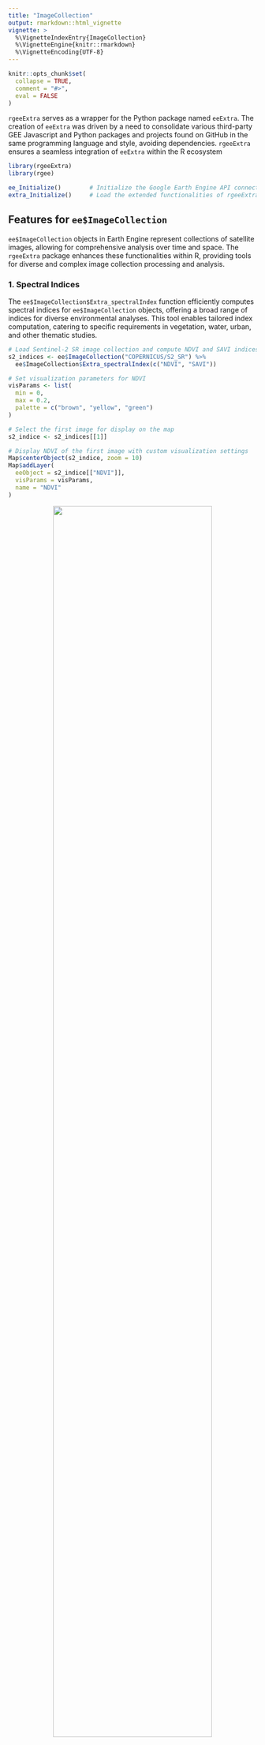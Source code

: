 ```yaml
---
title: "ImageCollection"
output: rmarkdown::html_vignette
vignette: >
  %\VignetteIndexEntry{ImageCollection}
  %\VignetteEngine{knitr::rmarkdown}
  %\VignetteEncoding{UTF-8}
---
```


```r
knitr::opts_chunk$set(
  collapse = TRUE,
  comment = "#>",
  eval = FALSE
)
```

`rgeeExtra` serves as a wrapper for the Python package named `eeExtra`. The creation of `eeExtra` was driven by a need to consolidate various third-party GEE Javascript and Python packages and projects found on GitHub in the same programming language and style, avoiding dependencies. `rgeeExtra` ensures a seamless integration of `eeExtra` within the R ecosystem

```r
library(rgeeExtra)
library(rgee)

ee_Initialize()        # Initialize the Google Earth Engine API connection
extra_Initialize()     # Load the extended functionalities of rgeeExtra
```

## **Features for `ee$ImageCollection`**

`ee$ImageCollection` objects in Earth Engine represent collections of satellite images, allowing for comprehensive analysis over time and space. The `rgeeExtra` package enhances these functionalities within R, providing tools for diverse and complex image collection processing and analysis.

### **1. Spectral Indices**

The `ee$ImageCollection$Extra_spectralIndex` function efficiently computes spectral indices for `ee$ImageCollection` objects, offering a broad range of indices for diverse environmental analyses. This tool enables tailored index computation, catering to specific requirements in vegetation, water, urban, and other thematic studies.

```r
# Load Sentinel-2 SR image collection and compute NDVI and SAVI indices
s2_indices <- ee$ImageCollection("COPERNICUS/S2_SR") %>%
  ee$ImageCollection$Extra_spectralIndex(c("NDVI", "SAVI"))

# Set visualization parameters for NDVI
visParams <- list(
  min = 0, 
  max = 0.2, 
  palette = c("brown", "yellow", "green")
)

# Select the first image for display on the map
s2_indice <- s2_indices[[1]]

# Display NDVI of the first image with custom visualization settings
Map$centerObject(s2_indice, zoom = 10)
Map$addLayer(
  eeObject = s2_indice[["NDVI"]], 
  visParams = visParams,
  name = "NDVI"
)
```
<center><img src="figures/spectral_indices.png" width="80%"/></center>

### **2. Tasseled Cap Transformation**

The `ee$ImageCollection$Extra_tasseledCap` function applies Tasseled Cap transformations to Earth Engine ImageCollections. It supports various satellite platforms, calculating key components like brightness, wetness, and greenness, crucial for advanced land cover and vegetation analysis across diverse datasets like Sentinel-2, Landsat, and MODIS.

```r
# Tasseled Cap transformation on LANDSAT LC09 C02 T1 L2 collection.
ic <- ee$ImageCollection("LANDSAT/LC09/C02/T1_L2") %>% 
  ee$ImageCollection$Extra_tasseledCap()

# Select the first transformed image.
image <- ic[[1]]

# Map display: Brightness, Greenness, and Wetness layers.
Map$centerObject(image)
Map$addLayer(image$select("TCB"), list(min = 1900, max = 76400), "TC Brightness") +
  Map$addLayer(image$select("TCG"), list(min = -23500, max = 1660), "TC Greenness") +
  Map$addLayer(image$select("TCW"), list(min = -14200, max = 29800), "TC Wetness")
```
<center><img src="figures/tc_ic.png" width="80%"/></center>

### **3. Panchromatic Sharpening**

Enhance spatial resolution in `ee$ImageCollection` objects using the `ee$ImageCollection$Extra_panSharpen` function. This tool offers various sharpening methods like SFIM and HPFA, along with optional quality assessments, to improve image clarity and detail for more precise analysis.

```r
# Load Landsat 8 TOA reflectance image from GEE
img <- ee$Image("LANDSAT/LC09/C02/T1_TOA/LC09_047027_20230815")

# Apply HPFA panchromatic sharpening to enhance sharpness
img_sharp <- ee$Image$Extra_panSharpen(
  img, 
  method="HPFA", 
  qa=c("MSE", "RMSE"), 
  maxPixels=1e13
)

# Define visualization parameters for displaying the images
visParams <- list(
  bands = c("B4","B3","B2"),
  min = 0, 
  max = 0.15, 
  gamma = 1.4
)

# Display original and HPFA-sharpened images on the map
Map$setCenter(lon = -123.11, lat = 47.307, zoom = 14)
Map$addLayer(img, visParams, "Original Image") |
  Map$addLayer(img_sharp, visParams, "Sharpened Image")
```
<center><img src="figures/sharp.png" width="80%"/></center>

### **4. Automated Preprocessing**

The `ee$ImageCollection$Extra_preprocess` function streamlines preprocessing of Earth Engine ImageCollections. It efficiently performs tasks like cloud masking and pixel value decompression, converting integer pixels to float point numbers, essential for accurate and clear image analysis.

```r
# Load and preprocess Sentinel-2 SR image collection.
ic <- ee$ImageCollection$Dataset$COPERNICUS_S2_SR %>%
  ee$ImageCollection$Extra_preprocess()

# Define visualization parameters for RGB bands.
visParams <- list(
  bands = c("B4","B3","B2"),
  min = 0, 
  max = 0.4, 
  gamma = 1.5
)

# Display 100th image from preprocessed collection on map.
Map$setCenter(lon = 35.19, lat = 46.14, zoom = 10)
Map$addLayer(ic[[100]], visParams = visParams, "Preprocessed image")
```
<center><img src="figures/preprocess_ic.png" width="80%"/></center>

### **5. Retrieve offset parameter**

The `ee$ImageCollection$Extra_getOffsetParams` function is essential for accessing offset parameters in `ee$ImageCollection` objects, crucial for understanding Earth Engine's lossless compression, encapsulated in the equation `IMG_Float_Values = scale * IMG_Integer_Values + offset`. This aids in precise data conversion and analysis.

```r
# Get offset parameters from NASA IMERG V06 image collection.
offset_params <- ee$ImageCollection("NASA/GPM_L3/IMERG_V06") %>%
  ee$ImageCollection$Extra_getOffsetParams()

# Display offset parameters for each band.
offset_params
# Result:
# $HQobservationTime
# [1] 0
# $HQprecipSource
# [1] 0
# $HQprecipitation
# [1] 0
# $IRkalmanFilterWeight
# [1] 0
# $IRprecipitation
# [1] 0
# $precipitationCal
# [1] 0
# $precipitationUncal
# [1] 0
# $probabilityLiquidPrecipitation
# [1] 0
# $randomError
# [1] 0
```


### **6. Retrieve scale parameter**

The `ee$Image$Extra_getScaleParams` function in Earth Engine is essential for data accuracy, extracting scale parameters for each band of an ee$Image. This supports the conversion of integer pixel values to floating-point numbers, crucial for data integrity. The core equation for this process is: `IMG_Float_Values = scale * IMG_Integer_Values + offset`, ensuring precise data representation.

```r
# Retrieve scale parameters for the NASA IMERG V06 collection.
scale_params <- ee$ImageCollection("NASA/GPM_L3/IMERG_V06") %>%
  ee$Image$Extra_getScaleParams()

# Display scale parameters for each band in the image.
scale_params
# Result:
# $HQobservationTime
# [1] 1
# $HQprecipSource
# [1] 1
# $HQprecipitation
# [1] 1
# $IRkalmanFilterWeight
# [1] 1
# $IRprecipitation
# [1] 1
# $precipitationCal
# [1] 1
# $precipitationUncal
# [1] 1
# $probabilityLiquidPrecipitation
# [1] 1
# $randomError
# [1] 1
```

### **7. Automatic decompression**

Earth Engine applies a straightforward lossless compression method: Floating-point image values `IMG_Float_Values` are calculated from integer image values (IMG_Integer_Values) using the formula `IMG_Float_Values = scale * IMG_Integer_Values + offset`. The `ee$Image$Extra_scaleAndOffset` method is used to convert integer pixel values back to floating-point numbers.

```r
# Adjust Sentinel-2 SR images for scale and offset.
adjusted_images <- ee$ImageCollection("COPERNICUS/S2_SR") %>%
  ee$ImageCollection$Extra_scaleAndOffset()
```

### **8. Retrieve STAC metadata**

The `ee$ImageCollection$Extra_getSTAC` function is designed to access STAC (SpatioTemporal Asset Catalog) metadata from `ee$ImageCollection` objects. This capability is crucial for obtaining comprehensive metadata for each band, enhancing data understanding and usability in Earth Engine applications.

```r
# Retrieve STAC metadata from NASA's IMERG V06 image collection.
stac_metadata <- ee$ImageCollection("NASA/GPM_L3/IMERG_V06") %>%
  ee$ImageCollection$Extra_getSTAC()

# Description of the dataset
stac_metadata$description

# Spatial extent of the dataset
stac_metadata$extent$spatial$bbox

# Temporal interval of the dataset
stac_metadata$extent$temporal$interval

# Data Provider IDs
stac_metadata$`gee:provider_ids`

# Terms of use of the dataset
stac_metadata$`gee:terms_of_use`

# Type of the collection
stac_metadata$`gee:type`

# Dataset ID
stac_metadata$id

# Keywords associated with the dataset
stac_metadata$keywords

# License information
stac_metadata$license

# Links to additional resources and information
stac_metadata$links

# Providers of the dataset
stac_metadata$providers

# Citation information
stac_metadata$`sci:citation`

# Digital Object Identifier (DOI)
stac_metadata$`sci:doi`

# STAC version and extensions
stac_metadata$stac_version
stac_metadata$stac_extensions

# Summaries of band information and visualizations
stac_metadata$summaries$`eo:bands`
stac_metadata$summaries$`gee:visualizations`

# Citation information
stac_metadata$`sci:citation`

# Digital Object Identifier (DOI)
stac_metadata$`sci:doi`

# STAC version and extensions
stac_metadata$stac_version
stac_metadata$stac_extensions

# Summaries of band information and visualizations
stac_metadata$summaries$`eo:bands`
stac_metadata$summaries$`gee:visualizations`
```

### **9. Length of an Image**

The `length` function for `ee$ImageCollection` objects quantifies the number of images within a collection. This straightforward method returns a numeric value representing the total count of images in an Earth Engine ImageCollection, aiding in dataset size assessment and management.

```r
# Load first 10 images from Sentinel-2 SR collection and count them.
ic <- ee$ImageCollection("COPERNICUS/S2_SR")[[1:10]]
length(ic)
```

### **10. Names of properties**

The `names` function is designed to extract property names from an Earth Engine ImageCollection object `ee$ImageCollection`. This functionality is essential for identifying and accessing specific properties associated with an image collection, thereby enhancing data management and analysis in Earth Engine.

```r
# Filter Sentinel-2 Surface Reflectance images for Jan 1-2, 1999
ic <- ee$ImageCollection("COPERNICUS/S2_SR") %>%
  ee$ImageCollection$filterDate("2018-01-01", "2019-01-02")

# Output property names of the ImageCollection
names(ic)
# Output:
#  [1] "date_range"                   "period"                      
#  [3] "system:visualization_0_min"   "type_name"                   
#  [5] "keywords"                     "system:visualization_0_bands"
#  [7] "thumb"                        "description"                 
#  [9] "source_tags"                  "system:id"                   
# [11] "visualization_0_max"          "provider_url"                
# [13] "title"                        "sample"                      
# [15] "tags"                         "system:visualization_0_max"  
# [17] "product_tags"                 "provider"                    
# [19] "visualization_0_min"          "system:version"              
# [21] "system:visualization_0_name"  "visualization_0_name"        
# [23] "visualization_0_bands"                                      
```

### **11. Extract or replace parts**

The `[[` method allows for extraction or replacement of specific parts within an `ee$ImageCollection`. This function is pivotal for selectively accessing or modifying images based on their index in Earth Engine.

```r
# Load TerraClimate dataset for 2001
terraclimate <- ee$ImageCollection("IDAHO_EPSCOR/TERRACLIMATE") %>%
  ee$ImageCollection$filterDate("2001-01-01", "2002-01-01")

# Define temperature Vis parameters
maximumTemperatureVis <- list(
  min = -300.0,
  max = 300.0,
  palette = c(
    '1a3678', '2955bc', '5699ff', '8dbae9', 'acd1ff', 'caebff', 'e5f9ff',
    'fdffb4', 'ffe6a2', 'ffc969', 'ffa12d', 'ff7c1f', 'ca531a', 'ff0000',
    'ab0000'
  )
)

# Configure map, extract property names, and add original temperature layer
Map$setCenter(71.72, 52.48, 2)
tnames <- names(terraclimate[[2]])
m1 <- Map$addLayer(terraclimate[[2]][["tmmx"]], maximumTemperatureVis)

# Modify the second image (scale by 1.4), keep original names, and add to map
terraclimate[[2]] <- terraclimate[[2]]*1.4
names(terraclimate[[2]]) <- tnames
m2 <- Map$addLayer(terraclimate[[2]][["tmmx"]], maximumTemperatureVis)
m1 | m2
```
<center><img src="figures/replace_ic.png" width="80%"/></center>

### **12. Complete GIF Toolkit for Earth Engine**

#### **Create a GIF**

The `ee_utils_gif_creator` function generates a GIF from an Earth Engine ImageCollection, ideal for RGB or RGBA images. It's a convenient wrapper around `ee$ImageCollection$getVideoThumbURL`, allowing for customized animations through visualization parameters. This tool is perfect for visualizing temporal changes or patterns in spatial data.

#### **Add text to a GIF**


The `ee_utils_gif_annotate` function enhances GIFs by adding customizable text. It acts as a wrapper for `image_annotate`, allowing users to specify text properties like location, rotation, size, font, style, and color. This function is ideal for labeling or providing context in GIF visualizations, accommodating various text attributes to suit different presentation needs.

#### **Write a GIF**

The `ee_utils_gif_save` function, a wrapper for image_write from the `magick` package, efficiently writes a `magick-image` object as a GIF file. It offers options like format, quality, depth, and more, allowing for detailed customization of the output GIF, making it ideal for saving and sharing Earth Engine visualizations.

```r
# Process the JRC/GSW1_1/YearlyHistory image collection: calculate the yearly image, apply despeckling, and set the 'year' property.
col <- ee$ImageCollection("JRC/GSW1_1/YearlyHistory")$map(function(img) {
  year <- img$date()$get("year")
  yearImg <- img$gte(2)$multiply(year)
  despeckle <- yearImg$connectedPixelCount(15, TRUE)$eq(15)
  yearImg$updateMask(despeckle)$selfMask()$set("year", year)
})

# Function to reverse the order of image collection based on 'year'.
appendReverse <- function(col) col$merge(col$sort('year', FALSE))

# ------------------------------
# 1. Basic Animation - Ucayali, Peru
# ------------------------------

# Define color codes for the background and river pixels.
bgColor = "FFFFFF" # White for background.
riverColor = "0D0887" # Blue for river.

# Create the dataset for animation.
annualCol = col$map(function(img) {
  img$unmask(0)$
    visualize(min = 0, max = 1, palette = c(bgColor, riverColor))$
    set("year", img$get("year"))
})
basicAnimation <- appendReverse(annualCol)

# Set video parameters like dimensions, region, and frame rate.
aoi <- ee$Geometry$Rectangle(-74.327, -10.087, -73.931, -9.327)
videoArgs = list(
  dimensions = 600, # Maximum dimension in pixels.
  region = aoi,
  framesPerSecond = 10
)

# Generate, annotate, and save the GIF animation.
animation <- ee_utils_gif_creator(basicAnimation, videoArgs, mode = "wb")
get_years <- basicAnimation$aggregate_array("year")$getInfo()
animation %>%
  ee_utils_gif_annotate("Ucayali, Peru") %>%
  ee_utils_gif_annotate(get_years, size = 15, location = "+90+40",
                        boxcolor = "#FFFFFF") %>%
  ee_utils_gif_annotate("created using {magick} + {rgee}",
                        size = 15, font = "sans",location = "+70+20") ->
  animation_wtxt
gc(reset = TRUE)
ee_utils_gif_save(animation_wtxt, path = paste0(tempfile(), ".gif"))
```
<center><img src="figures/ucayali.gif" width="40%"/></center>

### **13. Citation in publications**

For academic and research purposes, `ee$ImageCollection$Extra_getCitation` retrieves the citation information of Earth Engine objects. This function is crucial for properly crediting the source of Earth Engine data in publications, providing a formatted citation string for reference.

```r
# Fetching NASA/GPM_L3/IMERG_V06 image collection and retrieving its citation.
citation <- ee$ImageCollection("NASA/GPM_L3/IMERG_V06") %>%
  ee$ImageCollection$Extra_getCitation()

# Display the citation
citation

# Huffman, G.J., E.F. Stocker, D.T. Bolvin, E.J. Nelkin, Jackson Tan (2019),
# GPM IMERG Final Precipitation L3 Half Hourly 0.1 degree x 0.1 degree V06,
# Greenbelt, MD, Goddard Earth Sciences Data and Information Services Center
# (GES DISC), Accessed: [Data Access Date],
# [doi:10.5067/GPM/IMERG/3B-HH/06](https://doi.org/10.5067/GPM/IMERG/3B-HH/06)
```

### **14. Get the Digital Object Identifier (DOI)**

The `ee$ImageCollection$Extra_getDOI` function is designed to extract the Digital Object Identifier (DOI) from Earth Engine objects. This feature is essential for accessing permanent, unique identifiers of Earth Engine datasets, facilitating data traceability and sharing in research and publications.

```r
# Retrieve and print the DOI for the NASA/GPM_L3/IMERG_V06 image collection.
doi <- ee$ImageCollection("NASA/GPM_L3/IMERG_V06") %>%
  ee$ImageCollection$Extra_getDOI()

doi # "10.5067/GPM/IMERG/3B-HH-L/06"
```

### ***15. Get the temporal nearest image***

The `ee$ImageCollection$Extra_closest` function identifies the closest image to a specified date within an Earth Engine `ee$ImageCollection`. It filters the collection within a user-defined tolerance range and unit, optimizing the search process, especially in collections with dense temporal data

```r
# Define ROI with specified longitude and latitude.
roi <- ee$Geometry$Point(c(-77.232, -9.276))

# Retrieve closest Sentinel-2 SR image to 2021-08-15 within 5 days for ROI.
ic <- ee$ImageCollection$Dataset$COPERNICUS_S2_SR %>%
  ee$ImageCollection$filterBounds(roi) %>%
  ee$ImageCollection$Extra_closest("2021-08-15",  5, "day") 
image <- ic[[1]]

# Set visualization parameters for the image.
visParams <- list(
  bands = c("B11","B8","B2"),
  min = 250, 
  max = 9090, 
  gamma = 1.5
)

# Retrieve the unique system identifier (system:id) of the image.
systemId <- image$get("system:id")$getInfo()
# Expected output: "COPERNICUS/S2_SR/20210816T152639_20210816T152842_T18LTQ"

# Display image on map centered at ROI.
Map$centerObject(roi, zoom = 10)
Map$addLayer(image, visParams = visParams)
```
<center><img src="figures/closest_ic.png" width="80%"/></center>
